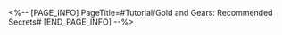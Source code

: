<%-- [PAGE_INFO]
PageTitle=#Tutorial/Gold and Gears: Recommended Secrets#
[END_PAGE_INFO] --%>
{{Tutorial
|sort      = 930401
|title     = Gold and Gears: Recommended Secrets
|subtitle  = 
|type      = Simulated Universe
|about     = 
|image1    = Tutorial Gold and Gears Recommended Secrets 1.png{{subst:void|<!--$UPLOAD:<<SpriteOutput/TutorialPic/TutorialPage_930401.png>-<Tutorial Gold and Gears Recommended Secrets 1.png>-<Tutorial Files>>-->}}
|text1     = Before the exploration begins, {{Color|h|nobold=1|Bonus Reward Target}} for this exploration will be displayed.<br />When you pass each Plane, keep Cognition Value within the Cognition Range required by the Bonus Reward Target and collect Trailblaze Secrets to earn {{Color|h|nobold=1|bonus drop rewards}}.
}}